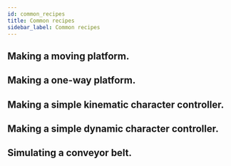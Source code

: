 ```yaml
---
id: common_recipes
title: Common recipes
sidebar_label: Common recipes
---
```




## Making a moving platform.
## Making a one-way platform.
## Making a simple kinematic character controller.
## Making a simple dynamic character controller.
## Simulating a conveyor belt.